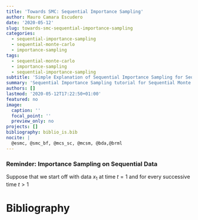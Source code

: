 ```yaml
---
title: 'Towards SMC: Sequential Importance Sampling'
author: Mauro Camara Escudero
date: '2020-05-12'
slug: towards-smc-sequential-importance-sampling
categories:
  - sequential-importance-sampling
  - sequential-monte-carlo
  - importance-sampling
tags:
  - sequential-monte-carlo
  - importance-sampling
  - sequential-importance-sampling
subtitle: 'Simple Explanation of Sequential Importance Sampling for Sequential Monte Carlo (SMC)'
summary: 'Sequential Importance Sampling tutorial for Sequential Monte Carlo (SMC)'
authors: []
lastmod: '2020-05-12T17:22:50+01:00'
featured: no
image:
  caption: ''
  focal_point: ''
  preview_only: no
projects: []
bibliography: biblio_is.bib
nocite: |
  @esmc, @smc_bf, @mcs_sc, @mcsm, @bda,@brml
---
```

\newcommand{\vect}[1]{\boldsymbol{\mathbf{#1}}}
\newcommand{\vtheta}{\vect{\theta}}
\newcommand{\vy}{\vect{y}}
\newcommand{\Ebb}{\mathbb{E}}
\newcommand{\vx}{\vect{x}}

### Reminder: Importance Sampling on Sequential Data
Suppose that we start off with data $x_1$ at time $t=1$ and for every successive time $t>1$ 









# Bibliography
